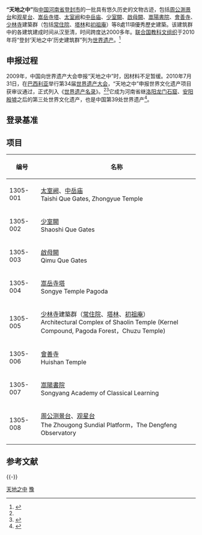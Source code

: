 {{世界遗产概要表
| site_img = File:Pagoda_Forest,_Shaolin_Temple_-_September_2011_(6169489040).jpg
| site_img_capt = [[少林寺|少林寺]]建築群中的[[少林寺塔林|塔林]]
| site_img_width = 350px
| zh_name = 登封“天地之中”历史建筑群
| en_name = Historic Monuments of Dengfeng in <nowiki>“The Centre of Heaven and Earth”</nowiki>
| fr_name = Monuments historiques de Dengfeng au « centre du ciel et de la terre »
| country = {{CHN}}
| Region = 亚洲和太平洋地区
| criterion_c = (iii) (vi)
| rg_year = 2010
| ex_rg_year = 
| remarks = 登封“天地之中”历史建筑群包括：[[太室阙|太室阙]]和[[中岳庙|中岳庙]]，[[少室闕|少室闕]]，[[啟母闕|啟母闕]]，[[嵩岳寺|嵩岳寺塔]]，[[少林寺|少林寺]]建築群（包括[[少林寺#主要建筑|常住院]]、[[少林寺塔林|塔林]]、[[初祖庵|初祖庵]]），[[會善寺|會善寺]]，[[嵩陽書院|嵩陽書院]]，[[登封觀星台|观星台]]
| ID = 1305
| org_url = http://whc.unesco.org/en/list/1305/
| map_img = 
| map_img_width = 250px
|Area=825公顷|Buffer_zone=3438.1公顷}}
'''“天地之中”'''指[[中国|中国]][[河南省|河南省]][[登封市|登封市]]的一批具有悠久历史的文物古迹，包括[[周公測景台|周公測景台]]和[[登封觀星台|观星台]]、[[嵩岳寺塔|嵩岳寺塔]]、[[太室阙|太室阙]]和[[中岳庙|中岳庙]]、[[少室闕|少室闕]]、[[啟母闕|啟母闕]]、[[嵩陽書院|嵩陽書院]]、[[會善寺|會善寺]]、[[少林寺|少林寺]]建築群（包括[[少林寺#主要建筑|常住院]]、[[少林寺塔林|塔林]]和[[初祖庵|初祖庵]]）等8處11項優秀歷史建築。该建筑群中的各建筑建成时间从汉至清，时间跨度达2000多年。[[联合国教科文组织|联合国教科文组织]]于2010年将“登封‘天地之中’历史建筑群”列为[[世界遗产|世界遗产]]。<ref name="xmw">{{Cite web
|url=http://news.xinmin.cn/rollnews/2010/08/02/6086502.html
|title=登封“天地之中”列入世遗名录
|publisher=新民网
|date=2010-08-02
|accessdate=2010-08-02
}}</ref>

==申报过程==
2009年，中国向世界遗产大会申报“天地之中”时，因材料不足暂缓。2010年7月31日，在[[巴西利亚|巴西利亚]]举行第34届[[世界遗产大会|世界遗产大会]]，“天地之中”申报世界文化遗产项目获审议通过，正式列入《[[世界遗产名录|世界遗产名录]]》。<ref name="xmw"/><ref>{{Cite web|title=中国登封"天地之中"历史建筑群列入《世界遗产名录》|url=http://www.gov.cn/test/2010-08/03/content_1670257.htm|access-date=2021-07-21|work=www.gov.cn|archive-date=2021-07-23|archive-url=https://web.archive.org/web/20210723101904/http://www.gov.cn/test/2010-08/03/content_1670257.htm|dead-url=no}}</ref>它成为河南省继[[洛阳龙门石窟|洛阳龙门石窟]]、[[安阳殷墟|安阳殷墟]]之后的第三处世界文化遗产，也是中国第39处世界遗产<ref>{{Cite web|title=中国登封“天地之中”历史建筑群纪念邮品发行——中新网|url=https://www.chinanews.com/cul/2010/08-01/2438658.shtml|access-date=2021-07-21|work=www.chinanews.com|archive-date=2021-07-21|archive-url=https://web.archive.org/web/20210721165630/https://www.chinanews.com/cul/2010/08-01/2438658.shtml|dead-url=no}}</ref>。

==登录基准==
{{世界遗产基准|3|6}}

==项目==
{| class="wikitable"
|-
! 编号 !! 名称 
|-
| 1305-001 || [[太室阙|太室阙]]、[[中岳庙|中岳庙]]<br>Taishi Que Gates, Zhongyue Temple  
|-
| 1305-002 || [[少室闕|少室闕]]<br>Shaoshi Que Gates 
|-
| 1305-003 || [[啟母闕|啟母闕]]<br>Qimu Que Gates  
|-
| 1305-004 || [[嵩岳寺|嵩岳寺塔]]<br>Songye Temple Pagoda  
|-
| 1305-005 || [[少林寺|少林寺]]建築群（[[少林寺#主要建筑|常住院]]、[[少林寺塔林|塔林]]、[[初祖庵|初祖庵]]）<br>Architectural Complex of Shaolin Temple (Kernel Compound, Pagoda Forest，Chuzu Temple)
|-
| 1305-006 || [[會善寺|會善寺]]<br>Huishan Temple  
|-
| 1305-007 || [[嵩阳书院|嵩陽書院]]<br>Songyang Academy of Classical Learning 
|-
| 1305-008 || [[周公测景台|周公测景台]]、[[登封觀星台|观星台]]<br>The Zhougong Sundial Platform，The Dengfeng Observatory
|}


== 参考文献 ==
{{Reflist}}

{{-}}
{{中原文化}}
{{郑州旅游资源}}
{{登封“天地之中”历史建筑群}}
{{中华人民共和国的世界遗产}}

[[Category:天地之中|]]
[[Category:中国世界遗产|豫]]